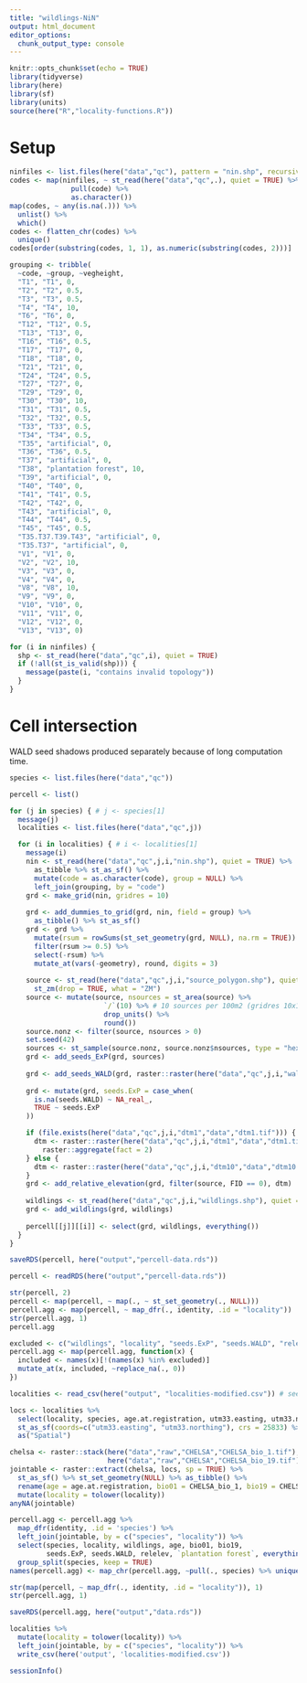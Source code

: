 ```yaml
---
title: "wildlings-NiN"
output: html_document
editor_options: 
  chunk_output_type: console
---
```


```r
knitr::opts_chunk$set(echo = TRUE)
library(tidyverse)
library(here)
library(sf)
library(units)
source(here("R","locality-functions.R"))
```

# Setup

```r
ninfiles <- list.files(here("data","qc"), pattern = "nin.shp", recursive = TRUE)
codes <- map(ninfiles, ~ st_read(here("data","qc",.), quiet = TRUE) %>% 
               pull(code) %>% 
               as.character())
map(codes, ~ any(is.na(.))) %>% 
  unlist() %>% 
  which()
codes <- flatten_chr(codes) %>% 
  unique()
codes[order(substring(codes, 1, 1), as.numeric(substring(codes, 2)))]
```

```r
grouping <- tribble(
  ~code, ~group, ~vegheight,
  "T1", "T1", 0,
  "T2", "T2", 0.5,
  "T3", "T3", 0.5,
  "T4", "T4", 10,
  "T6", "T6", 0,
  "T12", "T12", 0.5,
  "T13", "T13", 0,
  "T16", "T16", 0.5,
  "T17", "T17", 0,
  "T18", "T18", 0,
  "T21", "T21", 0,
  "T24", "T24", 0.5,
  "T27", "T27", 0,
  "T29", "T29", 0,
  "T30", "T30", 10,
  "T31", "T31", 0.5,
  "T32", "T32", 0.5,
  "T33", "T33", 0.5,
  "T34", "T34", 0.5,
  "T35", "artificial", 0,
  "T36", "T36", 0.5,
  "T37", "artificial", 0,
  "T38", "plantation forest", 10,
  "T39", "artificial", 0,
  "T40", "T40", 0,
  "T41", "T41", 0.5,
  "T42", "T42", 0,
  "T43", "artificial", 0,
  "T44", "T44", 0.5,
  "T45", "T45", 0.5,
  "T35.T37.T39.T43", "artificial", 0,
  "T35.T37", "artificial", 0,
  "V1", "V1", 0,
  "V2", "V2", 10,
  "V3", "V3", 0,
  "V4", "V4", 0,
  "V8", "V8", 10,
  "V9", "V9", 0,
  "V10", "V10", 0,
  "V11", "V11", 0,
  "V12", "V12", 0,
  "V13", "V13", 0) 
```

```r
for (i in ninfiles) {
  shp <- st_read(here("data","qc",i), quiet = TRUE)
  if (!all(st_is_valid(shp))) {
    message(paste(i, "contains invalid topology"))
  }
}
```

# Cell intersection

WALD seed shadows produced separately because of long computation time. 

```r
species <- list.files(here("data","qc"))

percell <- list()

for (j in species) { # j <- species[1]
  message(j)
  localities <- list.files(here("data","qc",j))

  for (i in localities) { # i <- localities[1]
    message(i)
    nin <- st_read(here("data","qc",j,i,"nin.shp"), quiet = TRUE) %>% 
      as_tibble %>% st_as_sf() %>% 
      mutate(code = as.character(code), group = NULL) %>% 
      left_join(grouping, by = "code")
    grd <- make_grid(nin, gridres = 10)
    
    grd <- add_dummies_to_grid(grd, nin, field = group) %>% 
      as_tibble() %>% st_as_sf()
    grd <- grd %>% 
      mutate(rsum = rowSums(st_set_geometry(grd, NULL), na.rm = TRUE)) %>% 
      filter(rsum >= 0.5) %>% 
      select(-rsum) %>% 
      mutate_at(vars(-geometry), round, digits = 3) 
    
    source <- st_read(here("data","qc",j,i,"source_polygon.shp"), quiet = TRUE) %>% 
      st_zm(drop = TRUE, what = "ZM")
    source <- mutate(source, nsources = st_area(source) %>% 
                       `/`(10) %>% # 10 sources per 100m2 (gridres 10x10m)
                       drop_units() %>% 
                       round())
    source.nonz <- filter(source, nsources > 0)
    set.seed(42)
    sources <- st_sample(source.nonz, source.nonz$nsources, type = "hexagonal") %>% st_sf()
    grd <- add_seeds_ExP(grd, sources)
    
    grd <- add_seeds_WALD(grd, raster::raster(here("data","qc",j,i,"wald.tif")))
    
    grd <- mutate(grd, seeds.ExP = case_when(
      is.na(seeds.WALD) ~ NA_real_,
      TRUE ~ seeds.ExP
    )) 

    if (file.exists(here("data","qc",j,i,"dtm1","data","dtm1.tif"))) {
      dtm <- raster::raster(here("data","qc",j,i,"dtm1","data","dtm1.tif")) %>% 
        raster::aggregate(fact = 2)
    } else {
      dtm <- raster::raster(here("data","qc",j,i,"dtm10","data","dtm10.tif"))
    }
    grd <- add_relative_elevation(grd, filter(source, FID == 0), dtm)
    
    wildlings <- st_read(here("data","qc",j,i,"wildlings.shp"), quiet = TRUE)
    grd <- add_wildlings(grd, wildlings)
    
    percell[[j]][[i]] <- select(grd, wildlings, everything())
  }
}

saveRDS(percell, here("output","percell-data.rds"))
```

```r
percell <- readRDS(here("output","percell-data.rds"))

str(percell, 2)
percell <- map(percell, ~ map(., ~ st_set_geometry(., NULL)))
percell.agg <- map(percell, ~ map_dfr(., identity, .id = "locality"))
str(percell.agg, 1)
percell.agg

excluded <- c("wildlings", "locality", "seeds.ExP", "seeds.WALD", "relelev")
percell.agg <- map(percell.agg, function(x) {
  included <- names(x)[!(names(x) %in% excluded)]
  mutate_at(x, included, ~replace_na(., 0))
})
```

```r
localities <- read_csv(here("output", "localities-modified.csv")) # see 'locality-WALD.Rmd' 

locs <- localities %>% 
  select(locality, species, age.at.registration, utm33.easting, utm33.northing) %>% 
  st_as_sf(coords=c("utm33.easting", "utm33.northing"), crs = 25833) %>% 
  as("Spatial")

chelsa <- raster::stack(here("data","raw","CHELSA","CHELSA_bio_1.tif"),
                        here("data","raw","CHELSA","CHELSA_bio_19.tif"))
jointable <- raster::extract(chelsa, locs, sp = TRUE) %>% 
  st_as_sf() %>% st_set_geometry(NULL) %>% as_tibble() %>% 
  rename(age = age.at.registration, bio01 = CHELSA_bio_1, bio19 = CHELSA_bio_19) %>% 
  mutate(locality = tolower(locality))
anyNA(jointable)

percell.agg <- percell.agg %>% 
  map_dfr(identity, .id = 'species') %>% 
  left_join(jointable, by = c("species", "locality")) %>%
  select(species, locality, wildlings, age, bio01, bio19, 
         seeds.ExP, seeds.WALD, relelev, `plantation forest`, everything()) %>% 
  group_split(species, keep = TRUE)
names(percell.agg) <- map_chr(percell.agg, ~pull(., species) %>% unique())

str(map(percell, ~ map_dfr(., identity, .id = "locality")), 1)
str(percell.agg, 1)

saveRDS(percell.agg, here("output","data.rds"))

localities %>% 
  mutate(locality = tolower(locality)) %>% 
  left_join(jointable, by = c("species", "locality")) %>% 
  write_csv(here('output', 'localities-modified.csv'))
```

```r
sessionInfo()
```